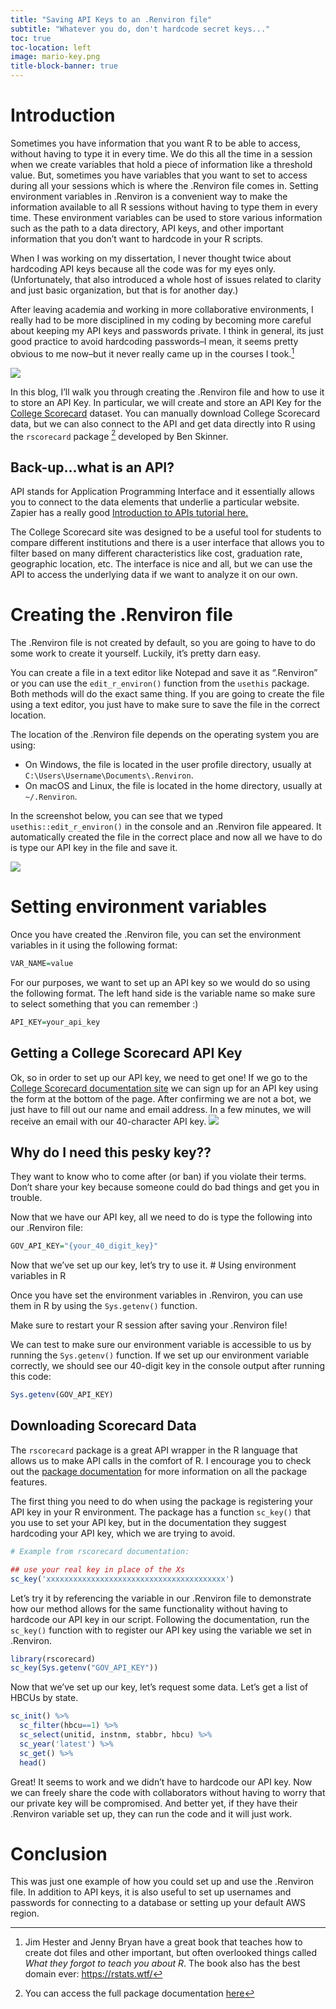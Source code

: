 ```yaml
---
title: "Saving API Keys to an .Renviron file"
subtitle: "Whatever you do, don't hardcode secret keys..."
toc: true
toc-location: left
image: mario-key.png
title-block-banner: true
---
```



# Introduction

Sometimes you have information that you want R to be able to access, without having to type it in every time. We do this all the time in a session when we create variables that hold a piece of information like a threshold value. But, sometimes you have variables that you want to set to access during all your sessions which is where the .Renviron file comes in. Setting environment variables in .Renviron is a convenient way to make the information available to all R sessions without having to type them in every time. These environment variables can be used to store various information such as the path to a data directory, API keys, and other important information that you don’t want to hardcode in your R scripts.

When I was working on my dissertation, I never thought twice about hardcoding API keys because all the code was for my eyes only. (Unfortunately, that also introduced a whole host of issues related to clarity and just basic organization, but that is for another day.)

After leaving academia and working in more collaborative environments, I really had to be more disciplined in my coding by becoming more careful about keeping my API keys and passwords private. I think in general, its just good practice to avoid hardcoding passwords--I mean, it seems pretty obvious to me now--but it never really came up in the courses I took.^[Jim Hester and Jenny Bryan have a great book that teaches how to create dot files and other important, but often overlooked things called *What they forgot to teach you about R*. The book also has the best domain ever: [https://rstats.wtf/](https://rstats.wtf/)]  

![](mario-key.png)

In this blog, I'll walk you through creating the .Renviron file and how to use it to store an API Key. In particular, we will create and store an API Key for the [College Scorecard](https://collegescorecard.ed.gov/data/documentation/) dataset. You can manually download College Scorecard data, but we can also connect to the API and get data directly into R using the `rscorecard` package ^[You can access the full package documentation [here](https://www.btskinner.io/rscorecard/)] developed by Ben Skinner. 

::: {.callout-tip collapse="true"}
## Back-up...what is an API?
API stands for Application Programming Interface and it essentially allows you to connect to the data elements that underlie a particular website. Zapier has a really good [Introduction to APIs tutorial here.](https://zapier.com/learn/apis/)

The College Scorecard site was designed to be a useful tool for students to compare different institutions and there is a user interface that allows you to filter based on many different characteristics like cost, graduation rate, geographic location, etc. The interface is nice and all, but we can use the API to access the underlying data if we want to analyze it on our own.
:::

# Creating the .Renviron file

The .Renviron file is not created by default, so you are going to have to do some work to create it yourself. Luckily, it's pretty darn easy. 

You can create a file in a text editor like Notepad and save it as ".Renviron" or you can use the `edit_r_environ()` function from the `usethis` package. Both methods will do the exact same thing. If you are going to create the file using a text editor, you just have to make sure to save the file in the correct location. 

The location of the .Renviron file depends on the operating system you are using:

-   On Windows, the file is located in the user profile directory, usually at `C:\Users\Username\Documents\.Renviron`.
-   On macOS and Linux, the file is located in the home directory, usually at `~/.Renviron`.

In the screenshot below, you can see that we typed `usethis::edit_r_environ()` in the console and an .Renviron file appeared. It automatically created the file in the correct place and now all we have to do is type our API key in the file and save it. 


![](create-renviron-usethis)


# Setting environment variables

Once you have created the .Renviron file, you can set the environment variables in it using the following format:
```r
VAR_NAME=value
```

For our purposes, we want to set up an API key so we would do so using the following format. The left hand side is the variable name so make sure to select something that you can remember :) 
```r
API_KEY=your_api_key
```

## Getting a College Scorecard API Key

Ok, so in order to set up our API key, we need to get one! If we go to the [College Scorecard documentation site](https://collegescorecard.ed.gov/data/documentation/) we can sign up for an API key using the form at the bottom of the page. After confirming we are not a bot, we just have to fill out our name and email address. In a few minutes, we will receive an email with our 40-character API key. 
![](scorecard-get-api)

::: {.callout-tip collapse="true"}
## Why do I need this pesky key??

They want to know who to come after (or ban) if you violate their terms. Don't share your key because someone could do bad things and get you in trouble. 
:::

Now that we have our API key, all we need to do is type the following into our .Renviron file:
```r
GOV_API_KEY="{your_40_digit_key}"
```

Now that we've set up our key, let's try to use it. 
# Using environment variables in R

Once you have set the environment variables in .Renviron, you can use them in R by using the `Sys.getenv()` function. 

:::{.callout-important}
Make sure to restart your R session after saving your .Renviron file! 
:::

We can test to make sure our environment variable is accessible to us by running the `Sys.getenv()` function. If we set up our environment variable correctly, we should see our 40-digit key in the console output after running this code:
```r
Sys.getenv(GOV_API_KEY)
```

## Downloading Scorecard Data
The `rscorecard` package is a great API wrapper in the R language that allows us to make API calls in the comfort of R. I encourage you to check out the [package documentation](https://github.com/btskinner/rscorecard) for more information on all the package features.

The first thing you need to do when using the package is registering your API key in your R environment. The package has a function `sc_key()` that you use to set your API key, but in the documentation they suggest hardcoding your API key, which we are trying to avoid. 

```r
# Example from rscorecard documentation:

## use your real key in place of the Xs
sc_key('xxxxxxxxxxxxxxxxxxxxxxxxxxxxxxxxxxxxxxxx')
```

Let's try it by referencing the variable in our .Renviron file to demonstrate how our method allows for the same functionality without having to hardcode our API key in our script. Following the documentation, run the `sc_key()` function with to register our API key using the variable we set in .Renviron.

```r
library(rscorecard)
sc_key(Sys.getenv("GOV_API_KEY"))
```

Now that we've set up our key, let's request some data. Let's get a list of HBCUs by state.
```r
sc_init() %>%
  sc_filter(hbcu==1) %>%
  sc_select(unitid, instnm, stabbr, hbcu) %>%
  sc_year('latest') %>%
  sc_get() %>%
  head()
```

Great! It seems to work and we didn't have to hardcode our API key. Now we can freely share the code with collaborators without having to worry that our private key will be compromised. And better yet, if they have their .Renviron variable set up, they can run the code and it will just work. 

# Conclusion

This was just one example of how you could set up and use the .Renviron file. In addition to API keys, it is also useful to set up usernames and passwords for connecting to a database or setting up your default AWS region. 